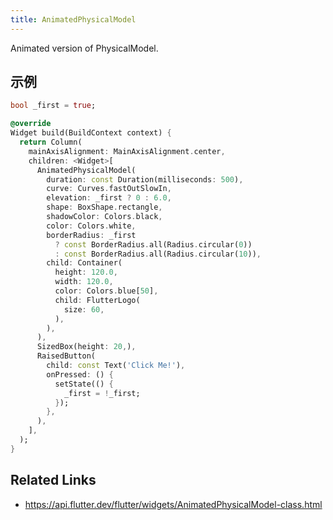 ```yaml
---
title: AnimatedPhysicalModel
---
```


Animated version of PhysicalModel.

## 示例

```dart liveslice=AnimatedPhysicalModel
bool _first = true;

@override
Widget build(BuildContext context) {
  return Column(
    mainAxisAlignment: MainAxisAlignment.center,
    children: <Widget>[
      AnimatedPhysicalModel(
        duration: const Duration(milliseconds: 500),
        curve: Curves.fastOutSlowIn,
        elevation: _first ? 0 : 6.0,
        shape: BoxShape.rectangle,
        shadowColor: Colors.black,
        color: Colors.white,
        borderRadius: _first
          ? const BorderRadius.all(Radius.circular(0))
          : const BorderRadius.all(Radius.circular(10)),
        child: Container(
          height: 120.0,
          width: 120.0,
          color: Colors.blue[50],
          child: FlutterLogo(
            size: 60,
          ),
        ),
      ),
      SizedBox(height: 20,),
      RaisedButton(
        child: const Text('Click Me!'),
        onPressed: () {
          setState(() {
            _first = !_first;
          });
        },
      ),
    ],
  );
}
```

## Related Links

- https://api.flutter.dev/flutter/widgets/AnimatedPhysicalModel-class.html
